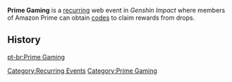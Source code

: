 '''Prime Gaming''' is a [[:Category:Recurring Events|recurring]] web event in ''Genshin Impact'' where members of Amazon Prime can obtain [[Promotional Codes|codes]] to claim rewards from drops.

==History==
{{Event History Table}}

<noinclude>
[[Category:Recurring Events]]
[[Category:Prime Gaming]]
</noinclude>

[[pt-br:Prime Gaming]]